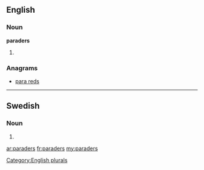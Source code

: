 ==English==

===Noun===
'''paraders'''

# {{plural of|[[parader]]}}

===Anagrams===
* [[para reds#English|para reds]]

[[Category:English plurals]]

----

==Swedish==

===Noun===
{{infl|sv|noun form}}

# {{sv-noun-form-indef-gen-pl|parad}}

[[ar:paraders]]
[[fr:paraders]]
[[my:paraders]]